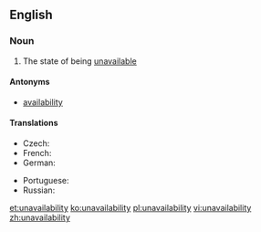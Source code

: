 ==English==
===Noun===
{{en-noun|~|unavailabilities}}

# The state of being [[unavailable]]

====Antonyms====
*[[availability]]

====Translations====
{{trans-top|state of being unavailable}}
* Czech: {{t-|cs|nedostupnost|f}}
* French: {{t+|fr|indisponibilité|f}}
* German: {{t-|de|Nichtverfügbarkeit|f}}
{{trans-mid}}
* Portuguese: {{t-|pt|indisponibilidade|f}}
* Russian: {{t+|ru|недоступность|f|tr=n'edostúpnost'|sc=Cyrl}}
{{trans-bottom}}

[[et:unavailability]]
[[ko:unavailability]]
[[pl:unavailability]]
[[vi:unavailability]]
[[zh:unavailability]]